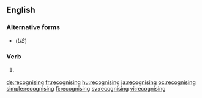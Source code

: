 ==English==

===Alternative forms===
* {{l|en|recognizing}} (''US'')

===Verb===
{{head|en|present participle}}

# {{label|en|British}} {{present participle of|recognise|lang=en|nocat=1}}

[[de:recognising]]
[[fr:recognising]]
[[hu:recognising]]
[[ja:recognising]]
[[oc:recognising]]
[[simple:recognising]]
[[fi:recognising]]
[[sv:recognising]]
[[vi:recognising]]